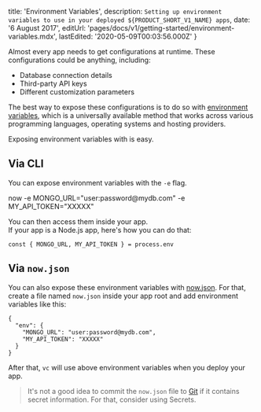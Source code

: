 
  title: 'Environment Variables',
  description: `Setting up environment variables to use in your deployed ${PRODUCT_SHORT_V1_NAME} apps`,
  date: '6 August 2017',
  editUrl: 'pages/docs/v1/getting-started/environment-variables.mdx',
  lastEdited: '2020-05-09T00:03:56.000Z'
}

Almost every app needs to get configurations at runtime. These configurations could be anything, including:

- Database connection details
- Third-party API keys
- Different customization parameters

The best way to expose these configurations is to do so with [environment variables](https://en.wikipedia.org/wiki/Environment_variable), which is a universally available method that works across various programming languages, operating systems and hosting providers.

Exposing environment variables with <ProductShortV1Name /> is easy.

## Via CLI

You can expose environment variables with the `-e` flag.

<TerminalInput>
  now -e MONGO_URL="user:password@mydb.com" -e MY_API_TOKEN="XXXXX"
</TerminalInput>

You can then access them inside your app.<br/>
If your app is a Node.js app, here's how you can do that:

```
const { MONGO_URL, MY_API_TOKEN } = process.env
```

## Via `now.json`

You can also expose these environment variables with [now.json](/docs/features/configuration). For that, create a file named `now.json` inside your app root and add environment variables like this:

```
{
  "env": {
    "MONGO_URL": "user:password@mydb.com",
    "MY_API_TOKEN": "XXXXX"
  }
}
```

After that, `vc` will use above environment variables when you deploy your app.

> It's not a good idea to commit the `now.json` file to [Git](https://en.wikipedia.org/wiki/Git) if it contains secret information. For that, consider using <Link href="/docs/getting-started/secrets">Secrets</Link>.

